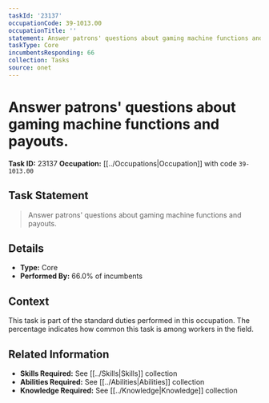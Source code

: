 ```yaml
---
taskId: '23137'
occupationCode: 39-1013.00
occupationTitle: ''
statement: Answer patrons' questions about gaming machine functions and payouts.
taskType: Core
incumbentsResponding: 66
collection: Tasks
source: onet
---
```

# Answer patrons' questions about gaming machine functions and payouts.

**Task ID:** 23137
**Occupation:** [[../Occupations|Occupation]] with code `39-1013.00`

## Task Statement

> Answer patrons' questions about gaming machine functions and payouts.

## Details

- **Type:** Core
- **Performed By:** 66.0% of incumbents

## Context

This task is part of the standard duties performed in this occupation. The percentage indicates how common this task is among workers in the field.

## Related Information

- **Skills Required:** See [[../Skills|Skills]] collection
- **Abilities Required:** See [[../Abilities|Abilities]] collection
- **Knowledge Required:** See [[../Knowledge|Knowledge]] collection
